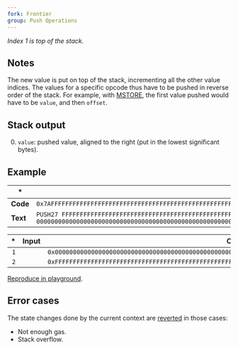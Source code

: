 ```yaml
---
fork: Frontier
group: Push Operations
---
```


*Index 1 is top of the stack.*

## Notes

The new value is put on top of the stack, incrementing all the other value indices. The values for a specific opcode thus have to be pushed in reverse order of the stack. For example, with [MSTORE](/#52), the first value pushed would have to be `value`, and then `offset`.

## Stack output

0. `value`: pushed value, aligned to the right (put in the lowest significant bytes).

## Example

| * | * |
|---|---|
| **Code** | `0x7AFFFFFFFFFFFFFFFFFFFFFFFFFFFFFFFFFFFFFFFFFFFFFFFFFFFFFF7A000000000000000000000000000000000000000000000000000000` |
| **Text** | `PUSH27 FFFFFFFFFFFFFFFFFFFFFFFFFFFFFFFFFFFFFFFFFFFFFFFFFFFFFF PUSH27 000000000000000000000000000000000000000000000000000000` |

| * | Input | Output |
|--:|------:|-------:|
| `1` | | `0x000000000000000000000000000000000000000000000000000000` |
| `2` | | `0xFFFFFFFFFFFFFFFFFFFFFFFFFFFFFFFFFFFFFFFFFFFFFFFFFFFFFF` |

[Reproduce in playground](/?unit=Wei&codeType=Mnemonic&code='zxyyy%5Cnz'~FFFFFFzPUSH27%200y~~~%01yz~_).

## Error cases

The state changes done by the current context are [reverted](#FD) in those cases:
- Not enough gas.
- Stack overflow.
